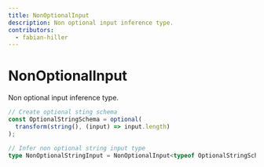 ```yaml
---
title: NonOptionalInput
description: Non optional input inference type.
contributors:
  - fabian-hiller
---
```


# NonOptionalInput

Non optional input inference type.

```ts
// Create optional sting schema
const OptionalStringSchema = optional(
  transform(string(), (input) => input.length)
);

// Infer non optional string input type
type NonOptionalStringInput = NonOptionalInput<typeof OptionalStringSchema>; // string
```
